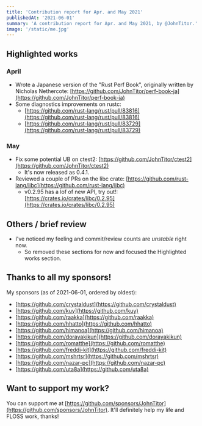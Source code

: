 ```yaml
---
title: 'Contribution report for Apr. and May 2021'
publishedAt: '2021-06-01'
summary: 'A contribution report for Apr. and May 2021, by @JohnTitor.'
image: '/static/me.jpg'
---
```


## Highlighted works

### April

- Wrote a Japanese version of the "Rust Perf Book", originally written by Nicholas Nethercote: [https://github.com/JohnTitor/perf-book-ja](https://github.com/JohnTitor/perf-book-ja)
- Some diagnostics improvements on rustc:
  - [https://github.com/rust-lang/rust/pull/83816](https://github.com/rust-lang/rust/pull/83816)
  - [https://github.com/rust-lang/rust/pull/83729](https://github.com/rust-lang/rust/pull/83729)

### May

- Fix some potential UB on ctest2: [https://github.com/JohnTitor/ctest2](https://github.com/JohnTitor/ctest2)
  - It's now released as 0.4.1.
- Reviewed a couple of PRs on the libc crate: [https://github.com/rust-lang/libc](https://github.com/rust-lang/libc)
  - v0.2.95 has a lof of new API, try out!: [https://crates.io/crates/libc/0.2.95](https://crates.io/crates/libc/0.2.95)

## Others / brief review

- I've noticed my feeling and commit/review counts are _unstable_ right now.
  - So removed these sections for now and focused the Highlighted works section.

## Thanks to all my sponsors!

My sponsors (as of 2021-06-01, ordered by oldest):

- [https://github.com/crystaldust](https://github.com/crystaldust)
- [https://github.com/kuy](https://github.com/kuy)
- [https://github.com/raakka](https://github.com/raakka)
- [https://github.com/hhatto](https://github.com/hhatto)
- [https://github.com/himanoa](https://github.com/himanoa)
- [https://github.com/dorayakikun](https://github.com/dorayakikun)
- [https://github.com/romatthe](https://github.com/romatthe)
- [https://github.com/freddi-kit](https://github.com/freddi-kit)
- [https://github.com/mshrtsr](https://github.com/mshrtsr)
- [https://github.com/nazar-pc](https://github.com/nazar-pc)
- [https://github.com/uta8a](https://github.com/uta8a)

## Want to support my work?

You can support me at [https://github.com/sponsors/JohnTitor](https://github.com/sponsors/JohnTitor).
It'll definitely help my life and FLOSS work, thanks!
